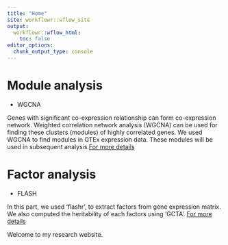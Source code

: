 ```yaml
---
title: "Home"
site: workflowr::wflow_site
output:
  workflowr::wflow_html:
    toc: false
editor_options:
  chunk_output_type: console
---
```


# Module analysis

- WGCNA

Genes with significant co-expression relationship can form co-expression network. Weighted correlation network analysis (WGCNA) can be used for finding these clusters (modules) of highly correlated genes. We used WGCNA to find modules in GTEx expression data. These modules will be used in subsequent analysis.[For more details](https://xsun1229.github.io/module_analysis/wgcna_module.html)

# Factor analysis

- FLASH

In this part, we used 'flashr', to extract factors from gene expression matrix. We also computed the heritability of each factors using 'GCTA'. [For more details](https://xsun1229.github.io/module_analysis/factors_flashr.html)



Welcome to my research website.
